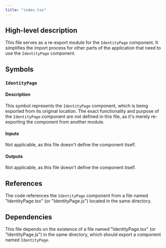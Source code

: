 ```yaml
---
title: "index.tsx"
---
```


## High-level description
This file serves as a re-export module for the `IdentityPage` component. It simplifies the import process for other parts of the application that need to use the `IdentityPage` component.

## Symbols

### `IdentityPage`
#### Description
This symbol represents the `IdentityPage` component, which is being exported from its original location. The exact functionality and purpose of the `IdentityPage` component are not defined in this file, as it's merely re-exporting the component from another module.

#### Inputs
Not applicable, as this file doesn't define the component itself.

#### Outputs
Not applicable, as this file doesn't define the component itself.

## References
The code references the `IdentityPage` component from a file named "IdentityPage.tsx" (or "IdentityPage.js") located in the same directory.

## Dependencies
This file depends on the existence of a file named "IdentityPage.tsx" (or "IdentityPage.js") in the same directory, which should export a component named `IdentityPage`.